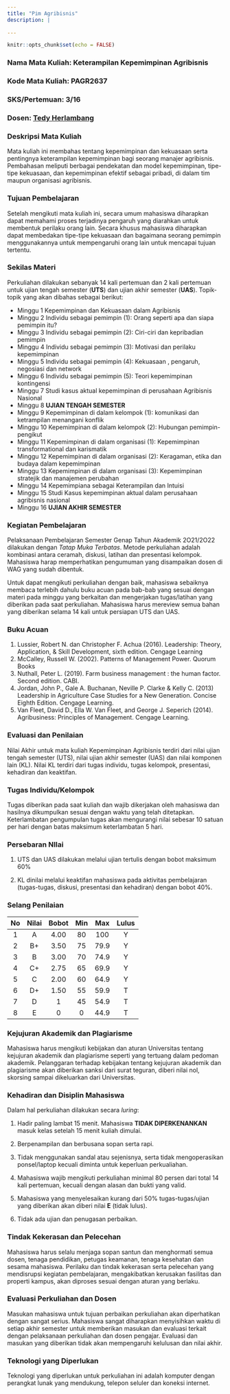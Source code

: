 ```yaml
---
title: "Pim Agribisnis"
description: |
  
---
```


```r
knitr::opts_chunk$set(echo = FALSE)
```

### Nama Mata Kuliah: Keterampilan Kepemimpinan Agribisnis

### Kode Mata Kuliah: PAGR2637

### SKS/Pertemuan: 3/16

### Dosen: [Tedy Herlambang](https://bangtedy.github.io)

### Deskripsi Mata Kuliah

Mata kuliah ini membahas tentang kepemimpinan dan kekuasaan serta pentingnya keterampilan kepemimpinan bagi seorang manajer agribisnis. Pembahasan meliputi berbagai pendekatan dan model kepemimpinan, tipe-tipe kekuasaan, dan kepemimpinan efektif sebagai pribadi, di dalam tim maupun organisasi agribisnis. 

### Tujuan Pembelajaran

Setelah mengikuti mata kuliah ini, secara umum mahasiswa diharapkan dapat memahami proses terjadinya pengaruh yang diarahkan untuk membentuk perilaku orang lain. Secara khusus mahasiswa diharapkan dapat membedakan tipe-tipe kekuasaan dan bagaimana seorang pemimpin menggunakannya untuk mempengaruhi orang lain untuk mencapai tujuan tertentu.

### Sekilas Materi

Perkuliahan dilakukan sebanyak 14 kali pertemuan dan 2 kali pertemuan untuk
ujian tengah semester (**UTS**) dan ujian akhir semester (**UAS**). Topik-topik yang akan dibahas sebagai berikut:

:::obj

* Minggu 1 Kepemimpinan dan Kekuasaan dalam Agribisnis
* Minggu 2 Individu sebagai pemimpin (1): Orang seperti apa dan siapa pemimpin itu? 
* Minggu 3 Individu sebagai pemimpin (2): Ciri-ciri dan kepribadian pemimpin
* Minggu 4 Individu sebagai pemimpin (3): Motivasi dan perilaku kepemimpinan
* Minggu 5 Individu sebagai pemimpin (4): Kekuasaan , pengaruh, negosiasi dan network
* Minggu 6 Individu sebagai pemimpin (5): Teori kepemimpinan kontingensi
* Minggu 7 Studi kasus aktual kepemimpinan di perusahaan Agribisnis Nasional
* Minggu 8 **UJIAN TENGAH SEMESTER**
* Minggu 9 Kepemimpinan di dalam kelompok (1): komunikasi dan ketrampilan menangani konflik
* Minggu 10 Kepemimpinan di dalam kelompok (2): Hubungan pemimpin-pengikut 
* Minggu 11 Kepemimpinan di dalam organisasi (1): Kepemimpinan transformational dan karismatik
* Minggu 12 Kepemimpinan di dalam organisasi (2): Keragaman, etika dan budaya dalam kepemimpinan
* Minggu 13 Kepemimpinan di dalam organisasi (3): Kepemimpinan stratejik dan manajemen perubahan
* Minggu 14 Kepemimpiana sebagai Keterampilan dan Intuisi
* Minggu 15 Studi Kasus kepemimpinan aktual dalam perusahaan agribisnis nasional 
* Minggu 16 **UJIAN AKHIR SEMESTER**

:::

### Kegiatan Pembelajaran

Pelaksanaan Pembelajaran Semester Genap Tahun Akademik 2O21/2O22 dilakukan dengan *Tatap Muka Terbatas*. Metode perkuliahan adalah kombinasi antara ceramah, diskusi, latihan dan presentasi kelompok. Mahasiswa harap memperhatikan pengumuman yang disampaikan dosen di WAG yang sudah dibentuk. 

Untuk dapat mengikuti perkuliahan dengan baik, mahasiswa sebaiknya membaca terlebih dahulu buku acuan pada bab-bab yang sesuai dengan materi pada minggu yang berkaitan dan mengerjakan tugas/latihan yang diberikan pada saat perkuliahan. Mahasiswa harus mereview semua bahan yang diberikan selama 14 kali untuk persiapan UTS dan UAS. 

### Buku Acuan

1. Lussier, Robert N. dan Christopher F. Achua (2016). Leadership: Theory, Application, & Skill Development, sixth edition. Cengage Learning
2. McCalley, Russell W. (2002). Patterns of Management Power. Quorum Books
3. Nuthall, Peter L. (2019). Farm business management : the human factor. Second edition. CABI.
4. Jordan, John P., Gale A. Buchanan, Neville P. Clarke & Kelly C. (2013) Leadership in Agriculture Case Studies for a New Generation. Concise Eighth Edition. Cengage Learning.
5. Van Fleet, David D., Ella W. Van Fleet, and George J. Seperich (2014). Agribusiness: Principles of Management. Cengage Learning.

### Evaluasi dan Penilaian

Nilai Akhir untuk mata kuliah Kepemimpinan Agribisnis terdiri dari nilai ujian tengah semester (UTS), nilai ujian akhir semester (UAS) dan nilai komponen lain (KL). Nilai KL terdiri dari tugas individu, tugas kelompok, presentasi, kehadiran dan keaktifan. 

### Tugas Individu/Kelompok

Tugas diberikan pada saat kuliah dan wajib dikerjakan oleh mahasiswa dan
hasilnya dikumpulkan sesuai dengan waktu yang telah ditetapkan. Keterlambatan pengumpulan tugas akan mengurangi nilai sebesar 10 satuan per hari dengan batas maksimum keterlambatan 5 hari.

### Persebaran NIlai

1. UTS dan UAS dilakukan melalui ujian tertulis dengan bobot maksimum 60%

2. KL dinilai melalui keaktifan mahasiswa pada aktivitas pembelajaran (tugas-tugas, diskusi, presentasi dan kehadiran) dengan bobot 40%.

### Selang Penilaian

|No|Nilai|Bobot|Min|Max|Lulus|
|:---:|:---:|:---:|:---:|:---:|:---:|
|1  | A |4.00|80|100|Y|
|2  |B+|3.50|75|79.9|Y|
|3 | B |3.00 | 70|74.9|Y|
|4 | C+ | 2.75| 65| 69.9| Y|
|5|C|2.00|60|64.9|Y|
|6|D+|1.50| 55 |59.9| T|
|7|D|1| 45|54.9| T|
|8|E|0|0|44.9| T|

### Kejujuran Akademik dan Plagiarisme 

Mahasiswa harus mengikuti kebijakan dan aturan Universitas tentang kejujuran akademik dan plagiarisme seperti yang tertuang dalam pedoman akademik. Pelanggaran terhadap kebijakan tentang kejujuran akademik dan plagiarisme akan diberikan sanksi dari surat teguran, diberi nilai nol, skorsing sampai dikeluarkan dari Universitas.

### Kehadiran dan Disiplin Mahasiswa

Dalam hal perkuliahan dilakukan secara *luring*:

1. Hadir paling lambat 15 menit. Mahasiswa **TIDAK DIPERKENANKAN** masuk kelas setelah 15 menit kuliah dimulai.

2. Berpenampilan dan berbusana sopan serta rapi.

3. Tidak menggunakan sandal atau sejenisnya, serta tidak mengoperasikan ponsel/laptop kecuali diminta untuk keperluan perkualiahan.

4. Mahasiswa wajib mengikuti perkuliahan minimal 80 persen dari total 14 kali pertemuan, kecuali dengan alasan dan bukti yang valid.

5. Mahasiswa yang menyelesaikan kurang dari 50% tugas-tugas/ujian yang diberikan akan diberi nilai **E** (tidak lulus). 

6. Tidak ada ujian dan penugasan perbaikan.

### Tindak Kekerasan dan Pelecehan

Mahasiswa harus selalu menjaga sopan santun dan menghormati semua dosen, tenaga pendidikan, petugas keamanan, tenaga kesehatan dan sesama mahasiswa. Perilaku dan tindak kekerasan serta pelecehan yang mendisrupsi kegiatan pembelajaran, mengakibatkan kerusakan fasilitas dan properti kampus, akan diproses sesuai dengan aturan yang berlaku.

### Evaluasi Perkuliahan dan Dosen

Masukan mahasiswa untuk tujuan perbaikan perkuliahan akan diperhatikan dengan sangat serius. Mahasiswa sangat diharapkan menyisihkan waktu di setiap akhir semester untuk memberikan masukan dan evaluasi terkait dengan pelaksanaan perkuliahan dan dosen pengajar. Evaluasi dan masukan yang diberikan tidak akan mempengaruhi kelulusan dan nilai akhir.

### Teknologi yang Diperlukan

Teknologi yang diperlukan untuk perkuliahan ini adalah komputer dengan perangkat lunak yang mendukung, telepon seluler dan koneksi internet. 